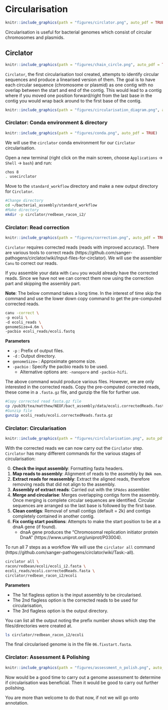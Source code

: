 # Circularisation {#Circlator}
```r
knitr::include_graphics(path = "figures/circlator.png", auto_pdf = TRUE)
``` 

Circularisation is useful for bacterial genomes which consist of circular chromosomes and plasmids. 

## Circlator
```r
knitr::include_graphics(path = "figures/chain_circle.png", auto_pdf = TRUE)
``` 

`Circlator`, the first circularisation tool created, attempts to identify circular sequences and produce a linearised version of them. The goal is to have each circular sequence (chromosome or plasmid) as one contig with no overlap between the start and end of the contig. This would lead to a contig where if you moved one position forward/right from the last base in the contig you would wrap back around to the first base of the contig.

```r
knitr::include_graphics(path = "figures/circularisation_diagram.png", auto_pdf = TRUE)
``` 

### Circlator: Conda environment & directory
```r
knitr::include_graphics(path = "figures/conda.png", auto_pdf = TRUE)
``` 

We will use the `circlator` conda environment for our `Circlator` circularisation.

Open a new terminal (right click on the main screen, choose `Applications` -> `Shell` -> `bash`) and run:

```bash
chos 8
. usecirclator
```

Move to the `standard_workflow` directory and make a new output directory for `Circlator`.

```bash
#Change directory
cd ~/bacterial_assembly/standard_workflow
#Make directory
mkdir -p circlator/redbean_racon_i2/
```

### Circlator: Read correction
```r
knitr::include_graphics(path = "figures/correction.png", auto_pdf = TRUE)
``` 

`Circlator` requires corrected reads (reads with improved accuracy). There are various tools to correct reads (https://github.com/sanger-pathogens/circlator/wiki/Input-files-for-circlator). We will use the assembler `Canu` to correct our reads.

If you assemble your data with `Canu` you would already have the corrected reads. Since we have not we can correct them now using the correction part and skipping the assembly part.

__Note__: The below command takes a long time. In the interest of time skip the command and use the lower down copy command to get the pre-computed corrected reads.

```bash
canu -correct \
-p ecoli \
-d ecoli_reads \
genomeSize=4.6m \
-pacbio ecoli_reads/ecoli.fastq
```

__Parameters__

- `-p` : Prefix of output files.
- `-d` : Output directory.
- `genomeSize=` : Approximate genome size.
- `-pacbio` : Specify the pacbio reads to be used.
   - Alternative options are: `-nanopore` and `-pacbio-hifi`.

The above command would produce various files. However, we are only interested in the corrected reads. Copy the pre-computed corrected reads, these come in a `.fasta.gz` file, and gunzip the file for further use.

```bash
#Copy corrected read fasta.gz file
cp /pub39/tea/matthew/NEOF/bact_assembly/data/ecoli.correctedReads.fasta.gz ecoli_reads
#Gunzip file
gunzip ecoli_reads/ecoli.correctedReads.fasta.gz
```

### Circlator: Circularisation
```r
knitr::include_graphics(path = "figures/circlularisation.png", auto_pdf = TRUE)
``` 

With the corrected reads we can now carry out the `Circlator` step. `Circlator` has many different commands for the various stages of circularisation:

0. __Check the input assembly__: Formatting fasta headers.
1. __Map reads to assembly__: Alignment of reads to the assmebly by `BWA mem`.
2. __Extract reads for reassembly__: Extract the aligned reads, therefore removing reads that did not align to the assembly.
3. __Assembly of extract reads__: Carried out with the `SPAdes` assembler.
4. __Merge and circularise__: Merges overlapping contigs form the assembly. Once merging is complete circular sequences are identified. Circular sequences are arranged so the last base is followed by the first base.
5. __Clean contigs__: Removal of small contigs (default = 2k) and contigs completely contained in another contig.
6. __Fix contig start positions__: Attempts to make the start position to be at a dnaA gene (if found).
   - dnaA gene produces the "Chromosomal replication initiator protein DnaA" (https://www.uniprot.org/uniprot/P03004).

To run all 7 steps as a workflow We will use the `circlator all` command (https://github.com/sanger-pathogens/circlator/wiki/Task:-all).

```bash
circlator all \
racon/redbean/ecoli/ecoli_i2.fasta \
ecoli_reads/ecoli.correctedReads.fasta \
circlator/redbean_racon_i2/ecoli
```

__Parameters__

- The 1st flagless option is the input assembly to be circularised.
- The 2nd flagless option is the corrected reads to be used for circularisation,
- The 3rd flagless option is the output directory.

You can list all the output noting the prefix number shows which step the files/directories were created at.

```bash
ls circlator/redbean_racon_i2/ecoli
```

The final circularised genome is in the file `06.fixstart.fasta`.

### Circlator: Assessment & Polishing
```r
knitr::include_graphics(path = "figures/assessment_n_polish.png", auto_pdf = TRUE)
```

Now would be a good time to carry out a genome assessment to determine if circularisation was beneficial. Then it would be good to carry out further polishing.

You are more than welcome to do that now, if not we will go onto annotation.